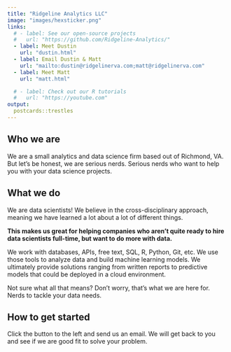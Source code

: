 ```yaml
---
title: "Ridgeline Analytics LLC"
image: "images/hexsticker.png"
links:
  # - label: See our open-source projects
  #   url: "https://github.com/Ridgeline-Analytics/"
  - label: Meet Dustin
    url: "dustin.html"
  - label: Email Dustin & Matt
    url: "mailto:dustin@ridgelinerva.com;matt@ridgelinerva.com"
  - label: Meet Matt
    url: "matt.html"

  # - label: Check out our R tutorials
  #   url: "https://youtube.com"
output:
  postcards::trestles
---
```

 
## Who we are

We are a small analytics and data science firm based out of Richmond, VA. But let's be honest, we are serious nerds. Serious nerds who want to help you with your data science projects.

## What we do

We are data scientists! We believe in the cross-disciplinary approach, meaning we have learned a lot about a lot of different things. 

**This makes us great for helping companies who aren't quite ready to hire data scientists full-time, but want to do more with data.**

We work with databases, APIs, free text, SQL, R, Python, Git, etc. We use those tools to analyze data and build machine learning models. We ultimately provide solutions ranging from written reports to predictive models that could be deployed in a cloud environment.

Not sure what all that means?  Don't worry, that's what we are here for.  Nerds to tackle your data needs.


## How to get started

Click the button to the left and send us an email. We will get back to you and see if we are good fit to solve your problem.
